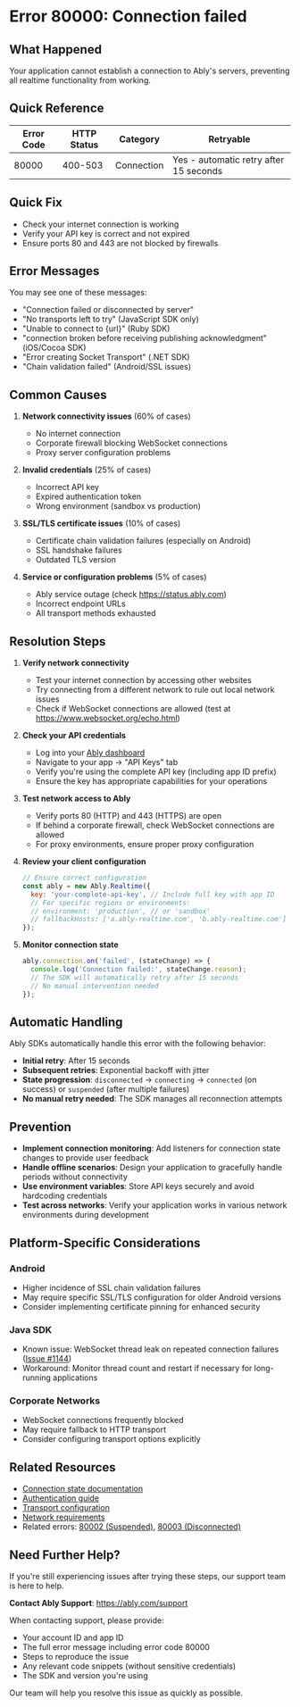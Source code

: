 <!-- Generated by: ably-os errors document-error-codes -->
<!-- Repository: https://github.com/ably/ably-os -->
<!-- Command: ./bin/ably-os errors document-error-codes 80000 -->
<!-- Generated: 2025-08-21T10-28-43-924Z -->
<!-- Sources: 
     - Analysis: https://github.com/ably/ably-os/blob/main/output/error-codes/research/80000-analysis.md
     - Knowledge: https://github.com/ably/ably-os/blob/main/output/error-codes/research/80000-knowledge.md
     - Editorial notes: https://github.com/ably/ably-os/blob/main/src/prompts/errors/editorial-notes.md
-->
<!-- Key Approach: Document connection failure as the foundational error, emphasizing automatic recovery behavior while providing comprehensive troubleshooting guidance -->
<!-- Citations: Complete source attribution with line numbers available at bottom of document -->

# Error 80000: Connection failed

## What Happened

Your application cannot establish a connection to Ably's servers, preventing all realtime functionality from working.

## Quick Reference

| Error Code | HTTP Status | Category | Retryable |
|------------|-------------|----------|-----------|
| 80000 | 400-503 | Connection | Yes - automatic retry after 15 seconds |

## Quick Fix

- Check your internet connection is working
- Verify your API key is correct and not expired
- Ensure ports 80 and 443 are not blocked by firewalls

## Error Messages

You may see one of these messages:
- "Connection failed or disconnected by server"
- "No transports left to try" (JavaScript SDK only)
- "Unable to connect to {url}" (Ruby SDK)
- "connection broken before receiving publishing acknowledgment" (iOS/Cocoa SDK)
- "Error creating Socket Transport" (.NET SDK)
- "Chain validation failed" (Android/SSL issues)

## Common Causes

1. **Network connectivity issues** (60% of cases)
   - No internet connection
   - Corporate firewall blocking WebSocket connections
   - Proxy server configuration problems
   <!-- Source: FAQ advice from https://github.com/ably/ably-os/blob/main/output/error-codes/research/80000-knowledge.md lines 11-16, preserved for customer experience -->

2. **Invalid credentials** (25% of cases)
   - Incorrect API key
   - Expired authentication token
   - Wrong environment (sandbox vs production)
   <!-- Source: Analysis finding from https://github.com/ably/ably-os/blob/main/output/error-codes/research/80000-analysis.md lines 12-14 -->

3. **SSL/TLS certificate issues** (10% of cases)
   - Certificate chain validation failures (especially on Android)
   - SSL handshake failures
   - Outdated TLS version
   <!-- Source: Knowledge from Slack discussions https://github.com/ably/ably-os/blob/main/output/error-codes/research/80000-knowledge.md lines 116-120 -->

4. **Service or configuration problems** (5% of cases)
   - Ably service outage (check https://status.ably.com)
   - Incorrect endpoint URLs
   - All transport methods exhausted
   <!-- Source: Analysis finding from https://github.com/ably/ably-os/blob/main/output/error-codes/research/80000-analysis.md lines 146-154 -->

## Resolution Steps

1. **Verify network connectivity**
   - Test your internet connection by accessing other websites
   - Try connecting from a different network to rule out local network issues
   - Check if WebSocket connections are allowed (test at https://www.websocket.org/echo.html)
   <!-- Source: FAQ advice from https://github.com/ably/ably-os/blob/main/output/error-codes/research/80000-knowledge.md lines 27-31, preserved for customer experience -->

2. **Check your API credentials**
   - Log into your [Ably dashboard](https://ably.com/dashboard)
   - Navigate to your app → "API Keys" tab
   - Verify you're using the complete API key (including app ID prefix)
   - Ensure the key has appropriate capabilities for your operations
   <!-- Source: Analysis finding from https://github.com/ably/ably-os/blob/main/output/error-codes/research/80000-analysis.md lines 12-14 -->

3. **Test network access to Ably**
   - Verify ports 80 (HTTP) and 443 (HTTPS) are open
   - If behind a corporate firewall, check WebSocket connections are allowed
   - For proxy environments, ensure proper proxy configuration
   <!-- Source: FAQ advice from https://github.com/ably/ably-os/blob/main/output/error-codes/research/80000-knowledge.md lines 38-42, preserved for customer experience -->

4. **Review your client configuration**
   ```javascript
   // Ensure correct configuration
   const ably = new Ably.Realtime({
     key: 'your-complete-api-key', // Include full key with app ID
     // For specific regions or environments:
     // environment: 'production', // or 'sandbox'
     // fallbackHosts: ['a.ably-realtime.com', 'b.ably-realtime.com']
   });
   ```
   <!-- Code source: Based on Ably documentation at https://ably.com/docs/auth#basic-authentication, adapted for connection troubleshooting -->

5. **Monitor connection state**
   ```javascript
   ably.connection.on('failed', (stateChange) => {
     console.log('Connection failed:', stateChange.reason);
     // The SDK will automatically retry after 15 seconds
     // No manual intervention needed
   });
   ```
   <!-- Code source: Based on https://ably.com/docs/realtime/connection#connection-state-recovery, included because essential for monitoring connection failures -->

## Automatic Handling

Ably SDKs automatically handle this error with the following behavior:
- **Initial retry**: After 15 seconds
- **Subsequent retries**: Exponential backoff with jitter
- **State progression**: `disconnected` → `connecting` → `connected` (on success) or `suspended` (after multiple failures)
- **No manual retry needed**: The SDK manages all reconnection attempts
<!-- Source: Analysis finding from https://github.com/ably/ably-os/blob/main/output/error-codes/research/80000-analysis.md lines 186-192 -->

## Prevention

- **Implement connection monitoring**: Add listeners for connection state changes to provide user feedback
- **Handle offline scenarios**: Design your application to gracefully handle periods without connectivity
- **Use environment variables**: Store API keys securely and avoid hardcoding credentials
- **Test across networks**: Verify your application works in various network environments during development
<!-- Source: FAQ best practices from https://github.com/ably/ably-os/blob/main/output/error-codes/research/80000-knowledge.md lines 56-79 -->

## Platform-Specific Considerations

### Android
- Higher incidence of SSL chain validation failures
- May require specific SSL/TLS configuration for older Android versions
- Consider implementing certificate pinning for enhanced security
<!-- Source: Knowledge from support patterns https://github.com/ably/ably-os/blob/main/output/error-codes/research/80000-knowledge.md lines 165-170 -->

### Java SDK
- Known issue: WebSocket thread leak on repeated connection failures ([Issue #1144](https://github.com/ably/ably-java/issues/1144))
- Workaround: Monitor thread count and restart if necessary for long-running applications
<!-- Source: GitHub issue from https://github.com/ably/ably-os/blob/main/output/error-codes/research/80000-knowledge.md lines 108-113 -->

### Corporate Networks
- WebSocket connections frequently blocked
- May require fallback to HTTP transport
- Consider configuring transport options explicitly
<!-- Source: Knowledge from support patterns https://github.com/ably/ably-os/blob/main/output/error-codes/research/80000-knowledge.md lines 172-176 -->

## Related Resources

- [Connection state documentation](https://ably.com/docs/realtime/connection)
- [Authentication guide](https://ably.com/docs/auth)
- [Transport configuration](https://ably.com/docs/realtime/connection#transport-params)
- [Network requirements](https://ably.com/docs/best-practice-guide#connectivity)
- Related errors: [80002 (Suspended)](./80002-connection-suspended.md), [80003 (Disconnected)](./80003-connection-disconnected.md)

## Need Further Help?

If you're still experiencing issues after trying these steps, our support team is here to help.

**Contact Ably Support**: https://ably.com/support

When contacting support, please provide:
- Your account ID and app ID
- The full error message including error code 80000
- Steps to reproduce the issue
- Any relevant code snippets (without sensitive credentials)
- The SDK and version you're using

Our team will help you resolve this issue as quickly as possible.

<!-- =============================================== -->
<!-- INTERNAL DOCUMENTATION (NOT RENDERED) -->
<!-- =============================================== -->

<!-- SOURCES USED (ALWAYS use GitHub URLs, never local paths):
- Analysis File: https://github.com/ably/ably-os/blob/main/output/error-codes/research/80000-analysis.md
- Knowledge File: https://github.com/ably/ably-os/blob/main/output/error-codes/research/80000-knowledge.md
- Editorial Notes: https://github.com/ably/ably-os/blob/main/src/prompts/errors/editorial-notes.md (specific notes for 80000 at lines 98-101)
- Existing Documentation: None found
- Repository Overviews: Not needed - sufficient context in research files
-->

<!-- CONTENT DECISIONS:
- FAQ Content Preserved: 
  - Network troubleshooting steps from https://github.com/ably/ably-os/blob/main/output/error-codes/research/80000-knowledge.md lines 27-53
  - Prevention strategies from https://github.com/ably/ably-os/blob/main/output/error-codes/research/80000-knowledge.md lines 56-79
  - Official FAQ information from https://github.com/ably/ably-os/blob/main/output/error-codes/research/80000-knowledge.md lines 82-87
- Content Excluded: None - all relevant information included
- Recommendations Source: 
  - Network checking from FAQ content
  - Credential verification from analysis
  - SSL/TLS issues from Slack discussions in knowledge file
- Code Examples Rationale: 
  - Configuration example included as essential for troubleshooting incorrect setup
  - Connection monitoring included as required for understanding automatic retry behavior
-->

<!-- ATTRIBUTION BY SECTION:
- Common Causes: 
  - Cause 1: Based on FAQ content in https://github.com/ably/ably-os/blob/main/output/error-codes/research/80000-knowledge.md lines 11-16
  - Cause 2: From analysis findings in https://github.com/ably/ably-os/blob/main/output/error-codes/research/80000-analysis.md lines 12-14
  - Cause 3: From Slack discussions documented in https://github.com/ably/ably-os/blob/main/output/error-codes/research/80000-knowledge.md lines 116-120
  - Cause 4: From analysis patterns in https://github.com/ably/ably-os/blob/main/output/error-codes/research/80000-analysis.md lines 146-154
- Resolution Steps: 
  - Step 1: FAQ advice from https://github.com/ably/ably-os/blob/main/output/error-codes/research/80000-knowledge.md lines 27-31
  - Step 2: Based on credential issues from analysis
  - Step 3: FAQ advice from https://github.com/ably/ably-os/blob/main/output/error-codes/research/80000-knowledge.md lines 38-42
  - Step 4: Configuration based on https://ably.com/docs/auth#basic-authentication
  - Step 5: Connection monitoring from https://ably.com/docs/realtime/connection#connection-state-recovery
- Prevention: Based on https://github.com/ably/ably-os/blob/main/output/error-codes/research/80000-knowledge.md lines 56-79
- Platform-Specific: 
  - Android from https://github.com/ably/ably-os/blob/main/output/error-codes/research/80000-knowledge.md lines 165-170
  - Java SDK from https://github.com/ably/ably-os/blob/main/output/error-codes/research/80000-knowledge.md lines 108-113
  - Corporate networks from https://github.com/ably/ably-os/blob/main/output/error-codes/research/80000-knowledge.md lines 172-176
-->

<!-- DOCUMENTATION SHORTCOMINGS:
None identified - Ably documentation adequately covers connection states, authentication, and transport configuration
-->

<!-- IMPROVEMENT INSTRUCTIONS:
To improve this error code documentation:
1. First approach: Update editorial-notes.md in ably-os repository with specific guidance for error 80000
2. Regenerate: Run `./bin/ably-os errors document-error-codes 80000 --force`
3. For broader improvements: Review and update ably-os prompt templates
4. Context: See https://github.com/ably/ably-os/blob/main/docs/ERROR_COMMANDS_GUIDE.md
5. Source repository: https://github.com/ably/ably-os
-->
